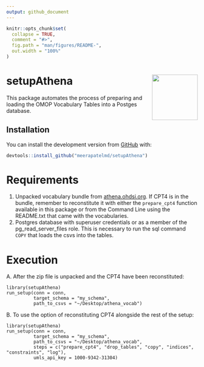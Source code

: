 ```yaml
---
output: github_document
---
```


<!-- README.md is generated from README.Rmd. Please edit that file -->

```r
knitr::opts_chunk$set(
  collapse = TRUE,
  comment = "#>",
  fig.path = "man/figures/README-",
  out.width = "100%"
)
```

# setupAthena <img src="man/figures/logo.png" align="right" alt="" width="120" />  

<!-- badges: start -->
<!-- badges: end -->

This package automates the process of preparing and loading 
the OMOP Vocabulary Tables into a Postges database.  

## Installation

You can install the development version from 
[GitHub](https://github.com/) with:

``` r
devtools::install_github("meerapatelmd/setupAthena")
```  

# Requirements   

1. Unpacked vocabulary bundle from 
[athena.ohdsi.org](https://athena.ohdsi.org/). If CPT4 is 
in the bundle, remember to reconstitute it with either the 
`prepare_cpt4` function available in this package or from 
the Command Line using the README.txt that came with the 
vocabularies.   
1. Postgres database with superuser credentials or as a 
member of the pg_read_server_files role. This is necessary 
to run the sql command `COPY` that loads the csvs into the 
tables.  


# Execution  
 
A. After the zip file is unpacked and the CPT4 have been reconstituted:   

```
library(setupAthena) 
run_setup(conn = conn, 
          target_schema = "my_schema",
          path_to_csvs = "~/Desktop/athena_vocab")
```  

B. To use the option of reconstituting CPT4 alongside the rest of the setup:  

```
library(setupAthena) 
run_setup(conn = conn, 
          target_schema = "my_schema",
          path_to_csvs = "~/Desktop/athena_vocab",
          steps = c("prepare_cpt4", "drop_tables", "copy", "indices", "constraints", "log"),
          umls_api_key = 1000-9342-31304)
```  


